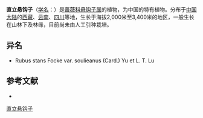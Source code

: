 {{Speciesbox
| name = 直立悬钩子
| status = 
| status_system = 
| image =
| genus = Rubus
| species = stans
| authority = Focke
| subdivision_ranks =[[变种|变种]]
| subdivision =
* 直立悬钩子 ''R. s.'' var. ''stans''
* [[多刺直立悬钩子|多刺直立悬钩子]] ''R. s.'' var. ''soulieanus''
* [[多刺直立悬钩子|多刺直立悬钩子]] ''R. s.'' var. ''soulieanus''
}}

'''直立悬钩子'''（[[学名|学名]]：{{lang|la|''Rubus stans''}}）是[[蔷薇科|蔷薇科]][[悬钩子属|悬钩子属]]的植物，为中国的特有植物。分布于[[中国大陆|中国大陆]]的[[西藏|西藏]]、[[云南|云南]]、[[四川|四川]]等地，生长于海拔2,000米至3,400米的地区，一般生长在山林下及林缘，目前尚未由人工引种栽培。

== 异名 ==
* Rubus stans Focke var. soulieanus (Card.) Yu et L. T. Lu

== 参考文献 ==
<div class="references-small">
* {{cite web| url =http://www.bioinfo.cn/db05/KmzwSpecies.php?action=view&id=19396| title =直立悬钩子（原变种）| work =《中国高等植物数据库全库》| publisher =中国科学院微生物研究所| author =昆明植物研究所| accessdate =2009-02-25| deadurl =yes| archiveurl =https://web.archive.org/web/20160305042927/http://www.bioinfo.cn/db05/KmzwSpecies.php?action=view&id=19396| archivedate =2016-03-05}}
</div>
{{Taxonbar|from=Q15230605}}

[[Category:悬钩子属|直立悬钩子]]


{{植物小作品}}